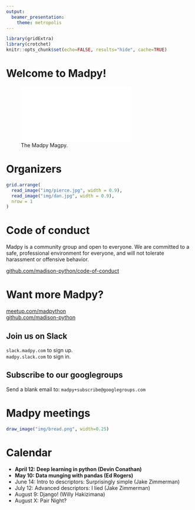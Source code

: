 ```yaml
---
output:
  beamer_presentation:
    theme: metropolis
---
```

```r
library(gridExtra)
library(crotchet)
knitr::opts_chunk$set(echo=FALSE, results="hide", cache=TRUE)
```

# Welcome to Madpy!

![The Madpy Magpy.](img/madpy-logo.pdf)

# Organizers

```r
grid.arrange(
  read_image("img/pierce.jpg", width = 0.9),
  read_image("img/dan.jpg", width = 0.9),
  nrow = 1
)
```

# Code of conduct

Madpy is a community group and open to everyone. We are committed to a safe,
professional environment for everyone, and will not tolerate harassment or
offensive behavior.

[github.com/madison-python/code-of-conduct](https://github.com/madison-python/code-of-conduct)

# Want more Madpy?

[meetup.com/madpython](https://www.meetup.com/madpython/)  
[github.com/madison-python](https://github.com/madison-python)

## Join us on Slack

`slack.madpy.com` to sign up.  
`madpy.slack.com` to sign in.

## Subscribe to our googlegroups

Send a blank email to: `madpy+subscribe@googlegroups.com`

# Madpy meetings

```r
draw_image("img/bread.png", width=0.25)
```

# Calendar

- **April 12: Deep learning in python (Devin Conathan)**
- **May 10: Data munging with pandas (Ed Rogers)**
- June 14: Intro to descriptors: Surprisingly simple (Jake Zimmerman)
- July 12: Advanced descriptors: I lied (Jake Zimmerman)
- August 9: Django! (Willy Hakizimana)
- August X: Pair Night?
